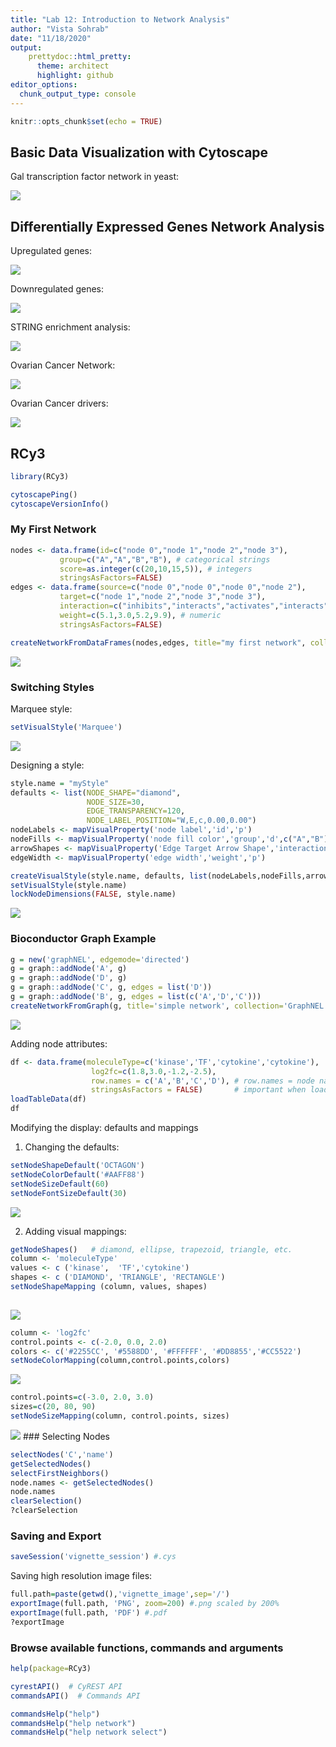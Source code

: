```yaml
---
title: "Lab 12: Introduction to Network Analysis"
author: "Vista Sohrab"
date: "11/18/2020"
output: 
    prettydoc::html_pretty:
      theme: architect
      highlight: github
editor_options: 
  chunk_output_type: console
---
```


```r
knitr::opts_chunk$set(echo = TRUE)
```

## Basic Data Visualization with Cytoscape

Gal transcription factor network in yeast:

![](plots/gal_network.png)

## Differentially Expressed Genes Network Analysis

Upregulated genes:

![](plots/de_gene_up_TCGA.png)

Downregulated genes:

![](plots/de_genes_down.png)

STRING enrichment analysis:

![](plots/de_genes_stringEnrichment.PNG)

Ovarian Cancer Network:

![](plots/ovarian_cancer_network.PNG)

Ovarian Cancer drivers:

![](plots/ovarian_cancer_driver_nodes.PNG)

## RCy3

```r
library(RCy3)
```


```r
cytoscapePing()
cytoscapeVersionInfo()
```

### My First Network
```r
nodes <- data.frame(id=c("node 0","node 1","node 2","node 3"),
           group=c("A","A","B","B"), # categorical strings
           score=as.integer(c(20,10,15,5)), # integers
           stringsAsFactors=FALSE)
edges <- data.frame(source=c("node 0","node 0","node 0","node 2"),
           target=c("node 1","node 2","node 3","node 3"),
           interaction=c("inhibits","interacts","activates","interacts"), 
           weight=c(5.1,3.0,5.2,9.9), # numeric
           stringsAsFactors=FALSE)

createNetworkFromDataFrames(nodes,edges, title="my first network", collection="DataFrame Example")
```

![](plots/my_first_network.png)

### Switching Styles

Marquee style:
```r
setVisualStyle('Marquee')
```

![](plots/my_first_network_style.png)

Designing a style:
```r
style.name = "myStyle"
defaults <- list(NODE_SHAPE="diamond",
                 NODE_SIZE=30,
                 EDGE_TRANSPARENCY=120,
                 NODE_LABEL_POSITION="W,E,c,0.00,0.00")
nodeLabels <- mapVisualProperty('node label','id','p')
nodeFills <- mapVisualProperty('node fill color','group','d',c("A","B"), c("#FF9900","#66AAAA"))
arrowShapes <- mapVisualProperty('Edge Target Arrow Shape','interaction','d',c("activates","inhibits","interacts"),c("Arrow","T","None"))
edgeWidth <- mapVisualProperty('edge width','weight','p')

createVisualStyle(style.name, defaults, list(nodeLabels,nodeFills,arrowShapes,edgeWidth))
setVisualStyle(style.name)
lockNodeDimensions(FALSE, style.name)
```

![](plots/my_first_network_designedStyle.png)

### Bioconductor Graph Example

```r
g = new('graphNEL', edgemode='directed')
g = graph::addNode('A', g)
g = graph::addNode('D', g)
g = graph::addNode('C', g, edges = list('D'))
g = graph::addNode('B', g, edges = list(c('A','D','C')))
createNetworkFromGraph(g, title='simple network', collection='GraphNEL Example')
```

![](plots/simple_network.png)


Adding node attributes:

```r
df <- data.frame(moleculeType=c('kinase','TF','cytokine','cytokine'),
                  log2fc=c(1.8,3.0,-1.2,-2.5),
                  row.names = c('A','B','C','D'), # row.names = node names
                  stringsAsFactors = FALSE)       # important when loading strings!
loadTableData(df)
df
```

Modifying the display: defaults and mappings

1) Changing the defaults:
```r
setNodeShapeDefault('OCTAGON')
setNodeColorDefault('#AAFF88')
setNodeSizeDefault(60)
setNodeFontSizeDefault(30)
```

![](plots/simple_network_change.png)

2) Adding visual mappings:

```r
getNodeShapes()   # diamond, ellipse, trapezoid, triangle, etc.
column <- 'moleculeType'
values <- c ('kinase',  'TF','cytokine')
shapes <- c ('DIAMOND', 'TRIANGLE', 'RECTANGLE')
setNodeShapeMapping (column, values, shapes)
    
```

![](plots/simple_network_mapping.png)

```r
column <- 'log2fc'
control.points <- c(-2.0, 0.0, 2.0)
colors <- c('#2255CC', '#5588DD', '#FFFFFF', '#DD8855','#CC5522')
setNodeColorMapping(column,control.points,colors)
```

![](plots/simple_network_colored.png)


```r
control.points=c(-3.0, 2.0, 3.0)
sizes=c(20, 80, 90)
setNodeSizeMapping(column, control.points, sizes)
```

![](plots/simple_network_final.png)
### Selecting Nodes

```r
selectNodes('C','name')
getSelectedNodes()
selectFirstNeighbors()
node.names <- getSelectedNodes()
node.names
clearSelection()
?clearSelection
```

### Saving and Export

```r
saveSession('vignette_session') #.cys
```

Saving high resolution image files:

```r
full.path=paste(getwd(),'vignette_image',sep='/')
exportImage(full.path, 'PNG', zoom=200) #.png scaled by 200%
exportImage(full.path, 'PDF') #.pdf
?exportImage
```


### Browse available functions, commands and arguments

```r
help(package=RCy3)
```

```r
cyrestAPI()  # CyREST API
commandsAPI()  # Commands API
```

```r
commandsHelp("help")  
commandsHelp("help network")
commandsHelp("help network select") 
```


